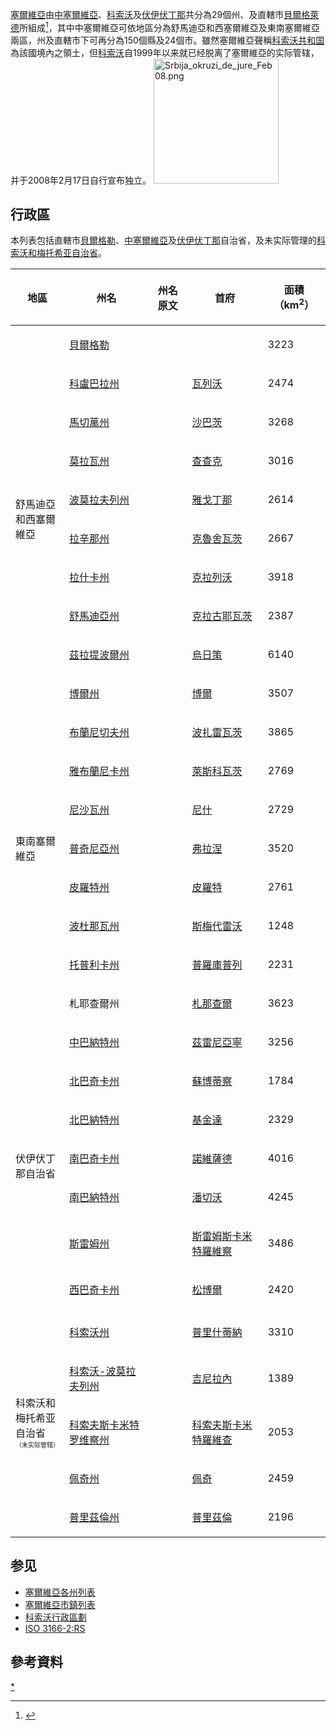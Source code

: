 {{NoteTA
  |G1=地名
  |G2=nationality
}}

[[塞爾維亞|塞爾維亞]]由[[中塞爾維亞|中塞爾維亞]]、[[科索沃|科索沃]]及[[伏伊伏丁那|伏伊伏丁那]]共分為29個州、及直轄市[[貝爾格萊德|貝爾格萊德]]所組成<ref name="law">{{cite web| url=http://www.parlament.gov.rs/files/lat/pdf/zakoni/2007/4308-07-lat.zip| title=Zakon o teritorijalnoj organizaciji Srbije| publisher=National Assembly of Serbia| language=sr}}{{Dead link}}</ref>，其中中塞爾維亞可依地區分為舒馬迪亞和西塞爾維亞及東南塞爾維亞兩區，州及直轄市下可再分為150個縣及24個市。雖然塞爾維亞聲稱[[科索沃共和国|科索沃共和国]]{{ref label|status|a|}}為該國境內之領土，但[[科索沃|科索沃]]自1999年以来就已经脱离了塞爾維亞的实际管辖，并于2008年2月17日自行宣布独立。
[[File:Srbija_okruzi_de_jure_Feb08.png|200px]]
{{塞爾維亞政治}}

==行政區==
本列表包括直轄市[[貝爾格勒|貝爾格勒]]、[[中塞爾維亞|中塞爾維亞]]及[[伏伊伏丁那|伏伊伏丁那]]自治省，及未实际管理的[[科索沃和梅托希亚自治省|科索沃和梅托希亚自治省]]。
{|class="wikitable"
|-
!width=70|地區!!州名!!州名原文!!首府!!面積（km<sup>2</sup>）
|-
!
| [[貝爾格勒|貝爾格勒]] || {{lang|sr|Београд}} || || 3223
|-
!rowspan=8|舒馬迪亞和西塞爾維亞
|[[科盧巴拉州|科盧巴拉州]] || {{lang|sr|Колубарски округ}} || [[瓦列沃|瓦列沃]] || 2474
|-
| [[馬切萬州|馬切萬州]] || {{lang|sr|Мачвански округ}} || [[沙巴茨|沙巴茨]] || 3268
|-
| [[莫拉瓦州|莫拉瓦州]] || {{lang|sr|Моравички округ}} || [[查查克|查查克]] || 3016
|-
| [[波莫拉夫列州_(塞爾維亞)|波莫拉夫列州]] || {{lang|sr|Поморавски округ}} || [[雅戈丁那|雅戈丁那]] || 2614
|-
| [[拉辛那州|拉辛那州]] || {{lang|sr|Расински округ}} || [[克魯舍瓦茨|克魯舍瓦茨]] || 2667
|-
| [[拉什卡州|拉什卡州]] || {{lang|sr|Рашки округ}} || [[克拉列沃|克拉列沃]] || 3918
|-
| [[舒馬迪亞州|舒馬迪亞州]] || {{lang|sr|Шумадијски округ}} || [[克拉古耶瓦茨|克拉古耶瓦茨]] || 2387
|-
| [[茲拉提波爾州|茲拉提波爾州]] || {{lang|sr|Златиборски округ}} || [[烏日策|烏日策]] || 6140
|-
!rowspan=9|東南塞爾維亞
| [[博爾州|博爾州]] || {{lang|sr|Борски округ}} || [[博爾_(塞爾維亞)|博爾]] || 3507
|-
| [[布蘭尼切夫州|布蘭尼切夫州]] || {{lang|sr|Браничевски округ}} || [[波扎雷瓦茨|波扎雷瓦茨]] || 3865
|-
| [[雅布蘭尼卡州|雅布蘭尼卡州]] || {{lang|sr|Јабланички округ}} || [[萊斯科瓦茨|萊斯科瓦茨]] || 2769
|-
| [[尼沙瓦州|尼沙瓦州]] || {{lang|sr|Нишавски округ}} || [[尼什|尼什]] || 2729
|-
| [[普奇尼亞州|普奇尼亞州]] || {{lang|sr|Пчињски округ}} || [[弗拉涅|弗拉涅]] || 3520
|-
| [[皮羅特州|皮羅特州]] || {{lang|sr|Пиротски округ}} || [[皮羅特|皮羅特]] || 2761
|-
| [[波杜那瓦州|波杜那瓦州]] || {{lang|sr|Подунавски округ}} || [[斯梅代雷沃|斯梅代雷沃]] || 1248
|-
| [[托普利卡州|托普利卡州]] || {{lang|sr|Топлички округ}} || [[普羅庫普列|普羅庫普列]] || 2231
|-
| 札耶查爾州 || {{lang|sr|Зајечарски округ}} || [[札那查爾|札那查爾]] || 3623
|-
!rowspan=7|伏伊伏丁那自治省
|[[中巴納特州|中巴納特州]] || {{lang|sr|Средњебанатски округ}} || [[茲雷尼亞寧|茲雷尼亞寧]] || 3256
|-
| [[北巴奇卡州|北巴奇卡州]] || {{lang|sr|Севернобачки округ}} || [[蘇博蒂察|蘇博蒂察]] ||1784
|-
| [[北巴納特州|北巴納特州]] || {{lang|sr|Севернобанатски округ}} || [[基金達|基金達]] || 2329
|-
| [[南巴奇卡州|南巴奇卡州]] || {{lang|sr|Јужнобачки округ}} || [[諾維薩德|諾維薩德]] || 4016
|-
| [[南巴納特州|南巴納特州]] || {{lang|sr|Јужнобанатски округ}} || [[潘切沃|潘切沃]] || 4245
|-
| [[斯雷姆州|斯雷姆州]] || {{lang|sr|Сремски округ}} || [[斯雷姆斯卡米特羅維察|斯雷姆斯卡米特羅維察]] || 3486
|-
| [[西巴奇卡州|西巴奇卡州]] || {{lang|sr|Западнобачки округ}} || [[松博爾|松博爾]] || 2420
|-
!rowspan=7 |科索沃和梅托希亚自治省<br/><span style="font-size:10px;font-weight:normal">（未实际管辖）</span>
|-
| [[科索沃州|科索沃州]] || {{lang|sr|Косовски округ}} ||[[普里什蒂納|普里什蒂納]] || 3310
|- 
| [[科索沃-波莫拉夫列州|科索沃-波莫拉夫列州]]||{{lang|sr|Косовско-поморавски округ}}||[[吉尼拉內|吉尼拉內]]|| 1389
|- 
| [[科索夫斯卡米特罗维察州|科索夫斯卡米特罗维察州]] ||{{lang|sr|Косовскомитровички округ}}||[[科索夫斯卡米特羅維查|科索夫斯卡米特羅維查]]||2053
|- 
| [[佩奇州|佩奇州]] ||{{lang|sr|Pećki}}|| [[佩奇_(科索沃)|佩奇]]|| 2459
|- 
| [[普里茲倫州|普里茲倫州]] ||{{lang|sr|Призренски округ}}|| [[普里茲倫|普里茲倫]]||2196
|}

== 参见 ==
* [[塞爾維亞各州列表|塞爾維亞各州列表]]
* [[塞爾維亞市鎮列表|塞爾維亞市鎮列表]]
* [[科索沃行政區劃|科索沃行政區劃]]
* [[ISO_3166-2:RS|ISO 3166-2:RS]]

==參考資料==
{{reflist}}

{{塞爾維亞}}
{{欧洲题目|行政区划}}

[[Category:塞爾維亞行政區劃|*]]